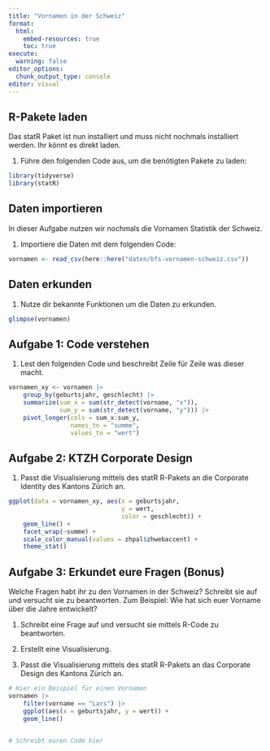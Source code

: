 ```yaml
---
title: "Vornamen in der Schweiz"
format:
  html:
    embed-resources: true
    toc: true
execute:
  warning: false
editor_options: 
  chunk_output_type: console
editor: visual
---
```


## R-Pakete laden

Das statR Paket ist nun installiert und muss nicht nochmals installiert werden. Ihr könnt es direkt laden.

1.  Führe den folgenden Code aus, um die benötigten Pakete zu laden:

```r
library(tidyverse)
library(statR)
```

## Daten importieren

In dieser Aufgabe nutzen wir nochmals die Vornamen Statistik der Schweiz.

1.  Importiere die Daten mit dem folgenden Code:

```r
vornamen <- read_csv(here::here("daten/bfs-vornamen-schweiz.csv"))
```

## Daten erkunden

1.  Nutze dir bekannte Funktionen um die Daten zu erkunden.

```r
glimpse(vornamen)
```

## Aufgabe 1: Code verstehen

1.  Lest den folgenden Code und beschreibt Zeile für Zeile was dieser macht.

```r
vornamen_xy <- vornamen |> 
    group_by(geburtsjahr, geschlecht) |>
    summarize(sum_x = sum(str_detect(vorname, "x")),
              sum_y = sum(str_detect(vorname, "y"))) |> 
    pivot_longer(cols = sum_x:sum_y, 
                 names_to = "summe", 
                 values_to = "wert") 
```

## Aufgabe 2: KTZH Corporate Design

1.  Passt die Visualisierung mittels des statR R-Pakets an die Corporate Identity des Kantons Zürich an.

```r
ggplot(data = vornamen_xy, aes(x = geburtsjahr, 
                               y = wert, 
                               color = geschlecht)) +
    geom_line() +
    facet_wrap(~summe) +
    scale_color_manual(values = zhpal$zhwebaccent) +
    theme_stat()
```

## Aufgabe 3: Erkundet eure Fragen (Bonus)

Welche Fragen habt ihr zu den Vornamen in der Schweiz? Schreibt sie auf und versucht sie zu beantworten. Zum Beispiel: Wie hat sich euer Vorname über die Jahre entwickelt?

1.  Schreibt eine Frage auf und versucht sie mittels R-Code zu beantworten.

2.  Erstellt eine Visualisierung.

3.  Passt die Visualisierung mittels des statR R-Pakets an das Corporate Design des Kantons Zürich an.

```r
# Hier ein Beispiel für einen Vornamen 
vornamen |> 
    filter(vorname == "Lars") |> 
    ggplot(aes(x = geburtsjahr, y = wert)) +
    geom_line() 
    
```

```r
# Schreibt euren Code hier

```
